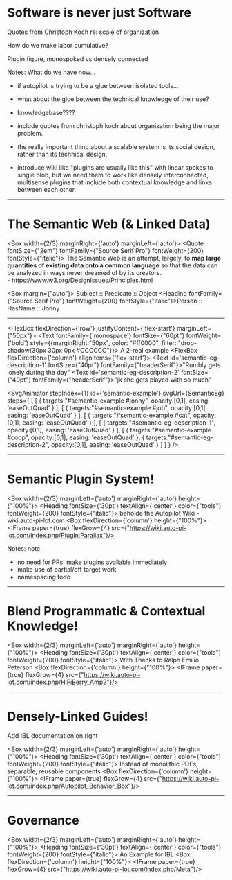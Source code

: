 
# Software is never just Software

Quotes from Christoph Koch re: scale of organization

How do we make labor cumulative?

Plugin figure, monospoked vs densely connected

Notes: What do we have now...

- if autopilot is trying to be a glue between isolated tools...
- what about the glue between the technical knowledge of their use?
- knowledgebase????

- include quotes from christoph koch about organization being the major problem.
- the really important thing about a scalable system is its social design, rather than its technical design.

- introduce wiki like "plugins are usually like this" with linear spokes to single blob, but we need them to work like
  densely interconnected, multisense plugins that include both contextual knowledge and links between each other.

---

# The Semantic Web (& Linked Data)

<Box width={2/3} marginRight={'auto'} marginLeft={'auto'}>
  <Quote  fontSize={"2em"} fontFamily={"Source Serif Pro"} fontWeight={200} fontStyle={"italic"}>
    The Semantic Web is an attempt, largely, to <strong style={{fontWeight:700}}>map large quantities of
    existing data onto a common language</strong> so that the data can be analyzed
    in ways never dreamed of by its creators.<br/>
    - https://www.w3.org/DesignIssues/Principles.html
  </Quote>
</Box>

<Box margin={"auto"}>
  <Heading>Subject :: Predicate :: Object</Heading>
  <Heading fontFamily={"Source Serif Pro"} fontWeight={200} fontStyle={"italic"}>Person :: HasName :: Jonny</Heading>
</Box>

---

<FlexBox flexDirection={'row'} justifyContent={'flex-start'} marginLeft={"50px"}>
  <Text fontFamily={'monospace'} fontSize={"60pt"} fontWeight={'bold'} style={{marginRight:"50px", color: "#ff0000", filter: "drop-shadow(30px 30px 0px #CCCCCC"}}>
    A 2-real example
  </Text>
  <FlexBox flexDirection={'column'} alignItems={'flex-start'}>
    <Text id='semantic-eg-description-1'  fontSize={"40pt"} fontFamily={"headerSerif"}>"Rumbly gets lonely during the day"</Text>
    <Text id='semantic-eg-description-2'  fontSize={"40pt"} fontFamily={"headerSerif"}>"jk she gets played with so much"</Text>
  </FlexBox>
</FlexBox>

<SvgAnimator
    stepIndex={1}
    id={'semantic-example'}
    svgUrl={SemanticEg}
    steps={
      [
        [
          {
            targets:"#semantic-example #jonny",
            opacity:[0,1],
            easing: 'easeOutQuad'
          }
        ],
        [
          {
            targets:"#semantic-example #job",
            opacity:[0,1],
            easing: 'easeOutQuad'
          }
        ],
        [
          {
            targets:"#semantic-example #cat",
            opacity:[0,1],
            easing: 'easeOutQuad'
          }
        ],
        [
          {
            targets:"#semantic-eg-description-1",
            opacity:[0,1],
            easing: 'easeOutQuad'
          }
        ],
        [
          {
            targets:"#semantic-example #coop",
            opacity:[0,1],
            easing: 'easeOutQuad'
          },
          {
            targets:"#semantic-eg-description-2",
            opacity:[0,1],
            easing: 'easeOutQuad'
          }
        ]
      ]
    }
/>

---

# Semantic Plugin System!

<Box width={2/3} marginLeft={'auto'} marginRight={'auto'} height={"100%"}>
  <Heading fontSize={'30pt'} textAlign={'center'} color={"tools"} fontWeight={200} fontStyle={"italic"}>
    beholde the Autopilot Wiki - wiki.auto-pi-lot.com
  </Heading>
  <Box flexDirection={'column'} height={"100%"}>
    <IFrame paper={true} flexGrow={4} src={"https://wiki.auto-pi-lot.com/index.php/Plugin:Parallax"}/>
  </Box>
</Box>

Notes: note
- no need for PRs, make plugins available immediately
- make use of partial/off target work
- namespacing todo

---

# Blend Programmatic & Contextual Knowledge!

<Box width={2/3} marginLeft={'auto'} marginRight={'auto'} height={"100%"}>
  <Heading fontSize={'30pt'} textAlign={'center'} color={"tools"} fontWeight={200} fontStyle={"italic"}>
    With Thanks to Ralph Emilio Peterson
  </Heading>
  <Box flexDirection={'column'} height={"100%"}>
    <IFrame paper={true} flexGrow={4} src={"https://wiki.auto-pi-lot.com/index.php/HiFiBerry_Amp2"}/>
  </Box>
</Box>

---

# Densely-Linked Guides!

Add IBL documentation on right

<Box width={2/3} marginLeft={'auto'} marginRight={'auto'} height={"100%"}>
  <Heading fontSize={'30pt'} textAlign={'center'} color={"tools"} fontWeight={200} fontStyle={"italic"}>
    Instead of monolithic PDFs, separable, reusable components
  </Heading>
  <Box flexDirection={'column'} height={"100%"}>
    <IFrame paper={true} flexGrow={4} src={"https://wiki.auto-pi-lot.com/index.php/Autopilot_Behavior_Box"}/>
  </Box>
</Box>


---

# Governance

<Box width={2/3} marginLeft={'auto'} marginRight={'auto'} height={"100%"}>
  <Heading fontSize={'30pt'} textAlign={'center'} color={"tools"} fontWeight={200} fontStyle={"italic"}>
    An Example for IBL
  </Heading>
  <Box flexDirection={'column'} height={"100%"}>
    <IFrame paper={true} flexGrow={4} src={"https://wiki.auto-pi-lot.com/index.php/Meta"}/>
  </Box>
</Box>





